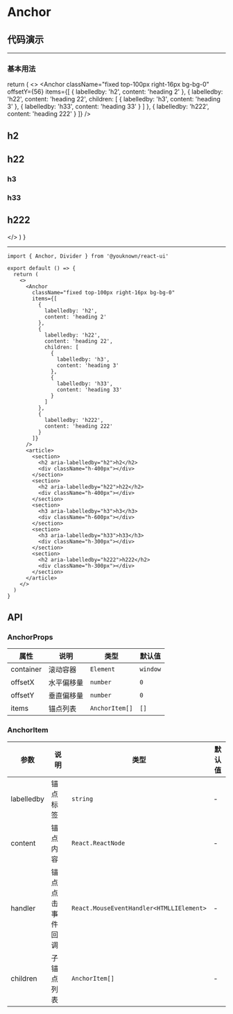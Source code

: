 # Anchor

## 代码演示


---

### 基本用法

  return (
    <>
      <Anchor
        className="fixed top-100px right-16px bg-bg-0"
        offsetY={56}
        items={[
          {
            labelledby: 'h2',
            content: 'heading 2'
          },
          {
            labelledby: 'h22',
            content: 'heading 22',
            children: [
              {
                labelledby: 'h3',
                content: 'heading 3'
              },
              {
                labelledby: 'h33',
                content: 'heading 33'
              }
            ]
          },
          {
            labelledby: 'h222',
            content: 'heading 222'
          }
        ]}
      />
      <article>
        <section>
          <h2 aria-labelledby="h2">h2</h2>
          <div className="h-400px"></div>
        </section>
        <section>
          <h2 aria-labelledby="h22">h22</h2>
          <div className="h-400px"></div>
        </section>
        <section>
          <h3 aria-labelledby="h3">h3</h3>
          <div className="h-600px"></div>
        </section>
        <section>
          <h3 aria-labelledby="h33">h33</h3>
          <div className="h-300px"></div>
        </section>
        <section>
          <h2 aria-labelledby="h222">h222</h2>
          <div className="h-300px"></div>
        </section>
      </article>
    </>
  )
}

<BasicUsage />

---

```tsx
import { Anchor, Divider } from '@youknown/react-ui'

export default () => {
  return (
    <>
      <Anchor
        className="fixed top-100px right-16px bg-bg-0"
        items={[
          {
            labelledby: 'h2',
            content: 'heading 2'
          },
          {
            labelledby: 'h22',
            content: 'heading 22',
            children: [
              {
                labelledby: 'h3',
                content: 'heading 3'
              },
              {
                labelledby: 'h33',
                content: 'heading 33'
              }
            ]
          },
          {
            labelledby: 'h222',
            content: 'heading 222'
          }
        ]}
      />
      <article>
        <section>
          <h2 aria-labelledby="h2">h2</h2>
          <div className="h-400px"></div>
        </section>
        <section>
          <h2 aria-labelledby="h22">h22</h2>
          <div className="h-400px"></div>
        </section>
        <section>
          <h3 aria-labelledby="h3">h3</h3>
          <div className="h-600px"></div>
        </section>
        <section>
          <h3 aria-labelledby="h33">h33</h3>
          <div className="h-300px"></div>
        </section>
        <section>
          <h2 aria-labelledby="h222">h222</h2>
          <div className="h-300px"></div>
        </section>
      </article>
    </>
  )
}
```

## API

### AnchorProps

| 属性      | 说明       | 类型           | 默认值   |
| --------- | ---------- | -------------- | -------- |
| container | 滚动容器   | `Element`      | `window` |
| offsetX   | 水平偏移量 | `number`       | `0`      |
| offsetY   | 垂直偏移量 | `number`       | `0`      |
| items     | 锚点列表   | `AnchorItem[]` | `[]`     |

### AnchorItem

| 参数       | 说明             | 类型                                     | 默认值 |
| ---------- | ---------------- | ---------------------------------------- | ------ |
| labelledby | 锚点标签         | `string`                                 | -      |
| content    | 锚点内容         | `React.ReactNode`                        | -      |
| handler    | 锚点点击事件回调 | `React.MouseEventHandler<HTMLLIElement>` | -      |
| children   | 子锚点列表       | `AnchorItem[]`                           | -      |
